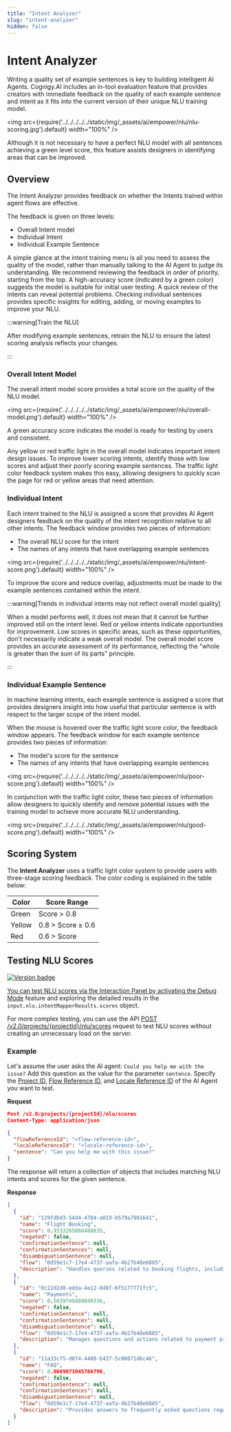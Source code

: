 ```yaml
---
title: "Intent Analyzer" 
slug: "intent-analyzer" 
hidden: false 
---
```


# Intent Analyzer

Writing a quality set of example sentences is key to building intelligent AI Agents. Cognigy.AI includes an in-tool evaluation feature that provides creators with immediate feedback on the quality of each example sentence and intent as it fits into the current version of their unique NLU training model.

<img src={require('../../../../../static/img/_assets/ai/empower/nlu/nlu-scoring.jpg').default} width="100%" />

Although it is not necessary to have a perfect NLU model with all sentences achieving a green level score, this feature assists designers in identifying areas that can be improved.

## Overview

The Intent Analyzer provides feedback on whether the Intents trained within agent flows are effective.

The feedback is given on three levels:

- Overall Intent model
- Individual Intent 
- Individual Example Sentence

A simple glance at the intent training menu is all you need to assess the quality of the model, rather than manually talking to the AI Agent to judge its understanding. We recommend reviewing the feedback in order of priority, starting from the top.
A high-accuracy score (indicated by a green color) suggests the model is suitable for initial user testing.
A quick review of the intents can reveal potential problems. Checking individual sentences provides specific insights for editing, adding, or moving examples to improve your NLU.

:::warning[Train the NLU]

  After modifying example sentences, retrain the NLU to ensure the latest scoring analysis reflects your changes.

:::


### Overall Intent Model

The overall intent model score provides a total score on the quality of the NLU model.

<img src={require('../../../../../static/img/_assets/ai/empower/nlu/overall-model.png').default} width="100%" />

A green accuracy score indicates the model is ready for testing by users and consistent.

Any yellow or red traffic light in the overall model indicates important intent design issues. To improve lower scoring intents, identify those with low scores and adjust their poorly scoring example sentences. The traffic light color feedback system makes this easy, allowing designers to quickly scan the page for red or yellow areas that need attention.

### Individual Intent

Each intent trained to the NLU is assigned a score that provides AI Agent designers feedback on the quality of the intent recognition relative to all other intents. The feedback window provides two pieces of information:

- The overall NLU score for the intent
- The names of any intents that have overlapping example sentences

<img src={require('../../../../../static/img/_assets/ai/empower/nlu/intent-score.png').default} width="100%" />

To improve the score and reduce overlap, adjustments must be made to the example sentences contained within the intent.

:::warning[Trends in individual intents may not reflect overall model quality]

  When a model performs well, it does not mean that it cannot be further improved still on the intent level. Red or yellow intents indicate opportunities for improvement. Low scores in specific areas, such as these opportunities, don't necessarily indicate a weak overall model. The overall model score provides an accurate assessment of its performance, reflecting the "whole is greater than the sum of its parts" principle.

:::


### Individual Example Sentence

In machine learning intents, each example sentence is assigned a score that provides designers insight into how useful that particular sentence is with respect to the larger scope of the intent model. 

When the mouse is hovered over the traffic light score color, the feedback window appears. The feedback window for each example sentence provides two pieces of information:

- The model's score for the sentence
- The names of any intents that have overlapping example sentences

<img src={require('../../../../../static/img/_assets/ai/empower/nlu/poor-score.png').default} width="100%" />

In conjunction with the traffic light color, these two pieces of information allow designers to quickly identify and remove potential issues with the training model to achieve more accurate NLU understanding.

<img src={require('../../../../../static/img/_assets/ai/empower/nlu/good-score.png').default} width="100%" />

## Scoring System

The **Intent Analyzer** uses a traffic light color system to provide users with three-stage scoring feedback. The color coding is explained in the table below:

| Color  | Score Range       |
|--------|-------------------|
| Green  | Score > 0.8       |
| Yellow | 0.8 > Score ≥ 0.6 |
| Red    | 0.6 > Score       |

## Testing NLU Scores 

<a href="../../../../release-notes/4.79.mdx" /><img src="https://img.shields.io/badge/Added in-v4.79-blue.svg" alt="Version badge" />

You can test NLU scores via the Interaction Panel by activating the [Debug Mode](../../../test/interaction-panel/overview.mdx#debug-mode) feature and exploring the detailed results in the `input.nlu.intentMapperResults.scores` object.

For more complex testing,
you can use the API [POST /v2.0/projects/{projectId}/nlu/scores](https://api-trial.cognigy.ai/openapi#post-/v2.0/projects/-projectId-/nlu/scores) request
to test NLU scores without creating an unnecessary load on the server.

### Example

Let's assume the user asks the AI agent: `Could you help me with the issue?`
Add this question as the value for the parameter `sentence`. 
Specify the [Project ID](../../../build/projects.mdx), [Flow Reference ID](../../../build/flows/overview.mdx), and [Locale Reference ID](../../../build/translation-and-localization/localization.mdx#copy-the-local-reference-id) of the AI Agent you want to test.

**Request**

```json
Post /v2.0/projects/{projectId}/nlu/scores
Content-Type: application/json

{
  "flowReferenceId": "<flow-reference-id>",
  "localeReferenceId": "<locale-reference-id>",
  "sentence": "Can you help me with this issue?"
}
```

The response will return a collection of objects that includes matching NLU intents and scores for the given sentence.

**Response**

```json
[
  {
    "id": "129fdbd3-54d4-4704-a019-b579a7901641",
    "name": "Flight Booking",
    "score": 0.9333265866488035,
    "negated": false,
    "confirmationSentence": null,
    "confirmationSentences": null,
    "disambiguationSentence": null,
    "flow": "0d59e1c7-17e4-4737-aafa-4b27b48e6885",
    "description": "Handles queries related to booking flights, including availability, pricing, and reservations"
  },
  {
    "id": "0c22d2d8-edda-4e12-8d8f-6f5177771fc5",
    "name": "Payments",
    "score": 0.5039746888040336,
    "negated": false,
    "confirmationSentence": null,
    "confirmationSentences": null,
    "disambiguationSentence": null,
    "flow": "0d59e1c7-17e4-4737-aafa-4b27b48e6885",
    "description": "Manages questions and actions related to payment processes, methods, and issues"
  },
  {
    "id": "11a33c75-d074-4408-b437-5c00071d6c46",
    "name": "FAQ",
    "score": 0.0669071045766796,
    "negated": false,
    "confirmationSentence": null,
    "confirmationSentences": null,
    "disambiguationSentence": null,
    "flow": "0d59e1c7-17e4-4737-aafa-4b27b48e6885",
    "description": "Provides answers to frequently asked questions regarding various topics or services"
  }
]
```